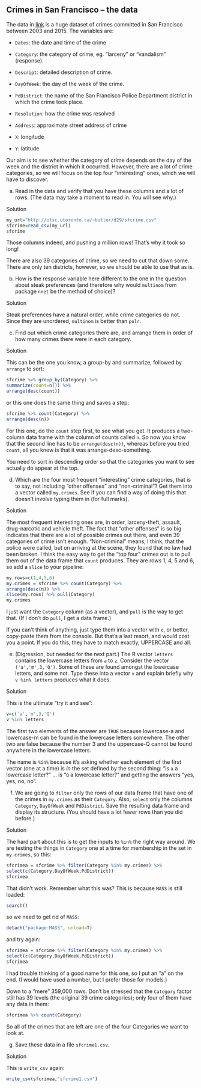 ##  Crimes in San Francisco -- the data


 The data in [link](http://utsc.utoronto.ca/~butler/d29/sfcrime.csv) is a huge dataset of crimes committed in San
Francisco between 2003 and 2015. The variables are:



* `Dates`: the date and time of the crime

* `Category`: the category of crime, eg. "larceny" or
"vandalism" (response).

* `Descript`: detailed description of crime.

* `DayOfWeek`: the day of the week of the crime.

* `PdDistrict`: the name of the San Francisco Police
Department district in which the crime took place.

* `Resolution`: how the crime was resolved

* `Address`: approximate street address of crime

* `X`: longitude

* `Y`: latitude


Our aim is to see whether the category of crime depends on the day of
the week and the district in which it occurred. However, there are a
lot of crime categories, so we will focus on the top four
"interesting" ones, which we will have to discover.



(a) Read in the data and verify that you have these columns and a
lot of rows. (The data may take a moment to read in. You will see why.)


Solution


```r
my_url="http://utsc.utoronto.ca/~butler/d29/sfcrime.csv"
sfcrime=read_csv(my_url)
sfcrime
```

     

Those columns indeed, and pushing a million rows! That's why it took
so long!

There are also 39 categories of crime, so we need to cut that down
some. There are only ten districts, however, so we should be able to
use that as is.
    


(b) How is the response variable here different to the one in
the question about steak preferences (and therefore why would
`multinom` from package `nnet` be the method of choice)?


Solution


Steak preferences have a natural order, while crime categories do
not. Since they are unordered, `multinom` is better than
`polr`. 
    


(c) Find out which crime categories there are, and 
arrange them in order of how many crimes there were in each
category. 


Solution


This can be the one you know, a group-by and summarize, followed
by `arrange` to sort:

```r
sfcrime %>% group_by(Category) %>%
summarize(count=n()) %>%
arrange(desc(count))
```

 

or this one does the same thing and saves a step:

```r
sfcrime %>% count(Category) %>%
arrange(desc(n))
```

 

For this one, do the `count` step first, to see what you
get. It produces a two-column data frame with the column of counts
called `n`. So now you know that the second line has to be
`arrange(desc(n))`, whereas before you tried `count`,
all you knew is that it was arrange-desc-something.

You need to sort in descending order so that the categories you want
to see actually do appear at the top.
    


(d) Which are the four most frequent "interesting" crime
categories, that is to say, not including "other offenses" and
"non-criminal"? Get them into a vector called
`my.crimes`. See if you can find a way of doing this  that
doesn't involve typing them in (for full marks).


Solution


The most frequent interesting ones are, in order, larceny-theft,
assault, drug-narcotic and vehicle theft. 
The fact that "other offenses" is so big indicates that there
are a lot of possible crimes out there, and even 39 categories of
crime isn't enough. "Non-criminal" means, I think, that the
police were called, but on arriving at the scene, they found that
no law had been broken.
I think the easy way to get the "top four" crimes out is to pull
them out of the data frame that `count` produces. They are
rows 1, 4, 5 and 6, so add a `slice` to your pipeline:
```r
my.rows=c(1,4,5,6)
my.crimes = sfcrime %>% count(Category) %>%
arrange(desc(n)) %>%
slice(my.rows) %>% pull(Category)
my.crimes
```

     

I just want the `Category` column (as a vector), and
`pull` is the way to get that. (If I don't do `pull`, I
get a data frame.)

If you can't think of anything, just type them into a vector with
`c`, or better, copy-paste them from the console. But that's a
last resort, and would cost you a point. If you do this, they have to
match exactly, UPPERCASE and all.
    


(e) (Digression, but needed for the next part.) The R vector
`letters` contains the lowercase letters from `a` to
`z`. Consider the vector `('a','m',3,'Q')`. Some of
these are found amongst the lowercase letters, and some not. Type
these into a vector `v` and explain briefly why 
`v %in% letters` produces what it does.



Solution


This is the ultimate "try it and see":
```r
v=c('a','m',3,'Q')
v %in% letters
```

   

The first two elements of the answer are `TRUE` because
lowercase-a and lowercase-m can be found in the lowercase letters
somewhere. The other two are false because the number 3 and the
uppercase-Q cannot be found anywhere in the lowercase letters.

The name is `%in%` because it's asking whether each element of
the first vector (one at a time) is *in* the set defined by the
second thing: "is `a` a lowercase letter?" ... 
is "`Q` a lowercase letter?" 
and getting the answers "yes, yes, no, no".
  


(f) We are going to `filter` only the rows of our data frame that
have one of the crimes in `my.crimes` as their
`Category`. Also, `select` only the columns
`Category`, `DayOfWeek` and `PdDistrict`. Save
the resulting data frame and display its structure. (You should have a
lot fewer rows than you did before.)



Solution


The hard part about this is to get the inputs to `%in%` the
right way around. We are testing the things in `Category` one
at a time for membership in the set in `my.crimes`, so this:
```r
sfcrimea = sfcrime %>% filter(Category %in% my.crimes) %>%
select(c(Category,DayOfWeek,PdDistrict)) 
sfcrimea
```

   

That didn't work. Remember what this was? This is because `MASS` is still loaded:

```r
search()
```

 

so we need to get rid of `MASS`:

```r
detach("package:MASS", unload=T)
```

 

and try again:

```r
sfcrimea = sfcrime %>% filter(Category %in% my.crimes) %>%
select(c(Category,DayOfWeek,PdDistrict)) 
sfcrimea
```

   
I had trouble thinking of a good name for this one, so I put an "a"
on the end. (I would have used a number, but I prefer those for
models.) 

Down to a "mere" 359,000 rows. Don't be stressed that the
`Category` factor still has 39 levels (the original 39 crime
categories); only four of them have any data in them:

```r
sfcrimea %>% count(Category)
```

 

So all of the crimes that are left are one of the four Categories we
want to look at.
  


(g) Save these data in a file `sfcrime1.csv`.



Solution


This is `write_csv` again:
```r
write_csv(sfcrimea,"sfcrime1.csv")
```

   
  



